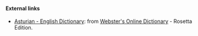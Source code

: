 ==== External links====
*[http://www.websters-online-dictionary.org/definition/Asturian-english/ Asturian - English Dictionary]: from [http://www.websters-online-dictionary.org Webster's Online Dictionary] - Rosetta Edition.